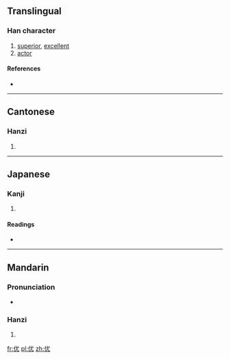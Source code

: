 {{also|優}}
==Translingual==

===Han character===
{{Han char|rn=9|rad=人|as=04|sn=6|four=2321<sub>4</sub>|canj=人戈大山 (OIKU)|ids=⿰[[亻]][[尤]]}}

# [[superior]], [[excellent]]
# [[actor]]

====References====
* {{Han ref|kx=0096.121|dkj=00454|hdz=10120.020|uh=4F18|ud=20248|bh=C9AC|bd=51628}}

----

==Cantonese==

===Hanzi===
{{yue-hanzi|jyut=|y=yau1|tra=優}}

# {{defn|lang=yue|sort=人04}}

----

==Japanese==

===Kanji===
{{ja-kanji|grade=|rs=人04}}

# {{defn|lang=ja|sort=人04}}

====Readings====
* {{ja-readings|on=[[ゆう]] (yū), [[う]] (u)|kun=}}

----

==Mandarin==

===Pronunciation===
* {{audio|Zh-you.ogg|Audio}}

===Hanzi===
{{cmn-hanzi|tra=優|pin=[[yōu]] ([[you1]])|wg=yu<sup>1</sup>}}

# {{defn|lang=cmn|sort=人04}}

[[fr:优]]
[[pl:优]]
[[zh:优]]